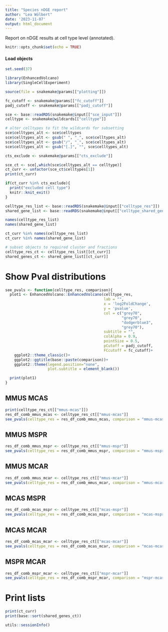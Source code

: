 ```yaml
---
title: "Species nDGE report"
author: "Lea Wölbert"
date: '2023-11-07'
output: html_document
---
```


Report on nDGE results at cell type level (annotated).

```r
knitr::opts_chunk$set(echo = TRUE)
```

#### Load objects

```r
set.seed(37)
```

```r
library(EnhancedVolcano)
library(SingleCellExperiment)
```

```r
source(file = snakemake@params[["plotting"]])
```

```r

fc_cutoff <- snakemake@params[["fc_cutoff"]]
padj_cutoff <- snakemake@params[["padj_cutoff"]]

sce <- base::readRDS(snakemake@input[["sce_input"]])
celltype <- snakemake@wildcards[["celltype"]]

# alter celltypes to fit the wildcards for subsetting
sce$celltypes_alt <- sce$celltypes
sce$celltypes_alt <- gsub(" ", "_", sce$celltypes_alt)
sce$celltypes_alt <- gsub("/", "_", sce$celltypes_alt)
sce$celltypes_alt <- gsub("[.]", "", sce$celltypes_alt)

cts_exclude <- snakemake@params[["cts_exclude"]]

sce_ct <- sce[,which(sce$celltypes_alt == celltype)]
ct_curr <- unfactor(sce_ct$celltypes[1])
print(ct_curr)

if(ct_curr %in% cts_exclude){
  print("excluded cell type")
  knitr::knit_exit()
}
```

```r
celltype_res_list <- base::readRDS(snakemake@input[["celltype_res"]])
shared_gene_list <- base::readRDS(snakemake@input[["celltype_shared_genes_list"]])

names(celltype_res_list)
names(shared_gene_list)

ct_curr %in% names(celltype_res_list)
ct_curr %in% names(shared_gene_list)

# subset objects to required cluster and fractions
celltype_res_ct <- celltype_res_list[[ct_curr]]
shared_genes_ct <- shared_gene_list[[ct_curr]]

```

# Show Pval distributions

```r
see_pvals <- function(celltype_res, comparison){
  plot1 <- EnhancedVolcano::EnhancedVolcano(celltype_res, 
                                            lab = "",
                                            x = 'log2FoldChange',
                                            y = 'pvalue', 
                                            col = c("grey70",
                                                    "grey70", 
                                                    "dodgerblue3",
                                                    "grey70"),
                                            subtitle = "",
                                            colAlpha = 0.9, 
                                            pointSize = 0.5,
                                            pCutoff = padj_cutoff,
                                            FCcutoff = fc_cutoff)+
    ggplot2::theme_classic()+
    ggplot2::ggtitle(base::paste(comparison))+
    ggplot2::theme(legend.position="none", 
                   plot.subtitle = element_blank())

  print(plot1)
}
```

## MMUS MCAS

```r
print(celltype_res_ct[["mmus-mcas"]])
res_df_comb_mmus_mcas <- celltype_res_ct[["mmus-mcas"]]
see_pvals(celltype_res = res_df_comb_mmus_mcas, comparison = "mmus-mcas")
```

## MMUS MSPR

```r
res_df_comb_mmus_mspr <- celltype_res_ct[["mmus-mspr"]]
see_pvals(celltype_res = res_df_comb_mmus_mspr, comparison = "mmus-mspr")
```

## MMUS MCAR

```r
res_df_comb_mmus_mcar <- celltype_res_ct[["mmus-mcar"]]
see_pvals(celltype_res = res_df_comb_mmus_mcar, comparison = "mmus-mcar")
```

## MCAS MSPR

```r
res_df_comb_mcas_mspr <- celltype_res_ct[["mcas-mspr"]]
see_pvals(celltype_res = res_df_comb_mcas_mspr, comparison = "mcas-mspr")
```

## MCAS MCAR

```r
res_df_comb_mcas_mcar <- celltype_res_ct[["mcas-mcar"]]
see_pvals(celltype_res = res_df_comb_mcas_mcar, comparison = "mcas-mcar")
```

## MSPR MCAR

```r
res_df_comb_mspr_mcar <- celltype_res_ct[["mspr-mcar"]]
see_pvals(celltype_res = res_df_comb_mspr_mcar, comparison = "mspr-mcar")
```

# Print lists

```r
print(ct_curr)
print(base::sort(shared_genes_ct))
```

```r
utils::sessionInfo()
```